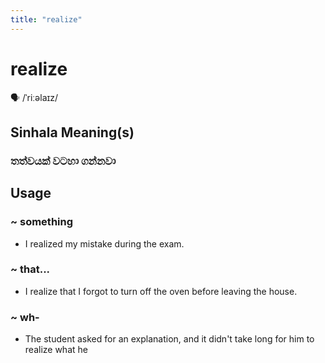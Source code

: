 ```yaml
---
title: "realize"
---
```


# realize

🗣️ /ˈriːəlaɪz/

## Sinhala Meaning(s)

### තත්වයක් වටහා ගන්නවා

## Usage

### ~ something

- I realized my mistake during the exam.


### ~ that...

- I realize that I forgot to turn off the oven before leaving the house.


### ~ wh-

- The student asked for an explanation, and it didn't take long for him to realize what he

